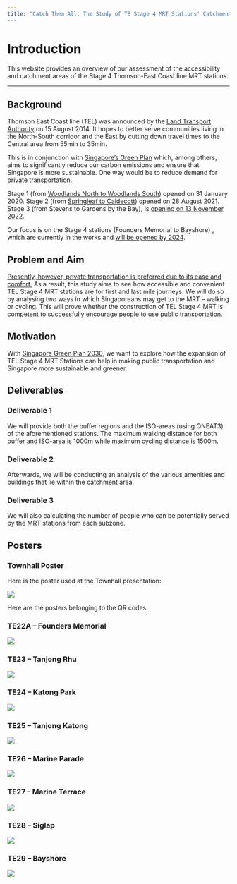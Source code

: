 ```yaml
---
title: "Catch Them All: The Study of TE Stage 4 MRT Stations' Catchment Areas"
---
```


# Introduction

This website provides an overview of our assessment of the accessibility and catchment areas of the Stage 4 Thomson-East Coast line MRT stations.

------------------------------------------------------------------------

## Background

Thomson East Coast line (TEL) was announced by the [Land Transport Authority](https://www.lta.gov.sg/content/ltagov/en/upcoming_projects/rail_expansion/thomson_east_coast_line.html) on 15 August 2014. It hopes to better serve communities living in the North-South corridor and the East by cutting down travel times to the Central area from 55min to 35min.

This is in conjunction with [Singapore's Green Plan](https://www.greenplan.gov.sg/) which, among others, aims to significantly reduce our carbon emissions and ensure that Singapore is more sustainable. One way would be to reduce demand for private transportation.

Stage 1 (from [Woodlands North to Woodlands South](https://www.lta.gov.sg/content/ltagov/en/newsroom/2019/12/1/public_preview_of_thomson-east_coast_line1_stations_on_11january.html)) opened on 31 January 2020. Stage 2 (from [Springleaf to Caldecott](https://www.lta.gov.sg/content/ltagov/en/newsroom/2019/12/1/public_preview_of_thomson-east_coast_line1_stations_on_11january.html)) opened on 28 August 2021. Stage 3 (from Stevens to Gardens by the Bay), is [opening on 13 November 2022](https://www.lta.gov.sg/content/ltagov/en/newsroom/2022/10/news-releases/thomson---east-coast-line-stage-3-to-open-for-passenger-service-.html).

Our focus is on the Stage 4 stations (Founders Memorial to Bayshore) , which are currently in the works and [will be opened by 2024](https://www.channelnewsasia.com/singapore/thomson-east-coast-line-open-november-mrt-free-rides-11-stations-2994101#:~:text=Stage%204%2C%20which%20comprises%20eight,expected%20to%20open%20in%202024.).

## Problem and Aim

[Presently, however, private transportation is preferred due to its ease and comfort.](https://www.channelnewsasia.com/singapore/car-sale-coe-prices-premiums-driving-covid-19-pandemic-2295731) As a result, this study aims to see how accessible and convenient TEL Stage 4 MRT stations are for first and last mile journeys. We will do so by analysing two ways in which Singaporeans may get to the MRT -- walking or cycling. This will prove whether the construction of TEL Stage 4 MRT is competent to successfully encourage people to use public transportation.

## Motivation

With [Singapore Green Plan 2030](https://www.greenplan.gov.sg/key-focus-areas/energy-reset/), we want to explore how the expansion of TEL Stage 4 MRT Stations can help in making public transportation and Singapore more sustainable and greener.

## Deliverables

### Deliverable 1

We will provide both the buffer regions and the ISO-areas (using QNEAT3) of the aforementioned stations. The maximum walking distance for both buffer and ISO-area is 1000m while maximum cycling distance is 1500m.

### Deliverable 2

Afterwards, we will be conducting an analysis of the various amenities and buildings that lie within the catchment area.

### Deliverable 3

We will also calculating the number of people who can be potentially served by the MRT stations from each subzone.

## Posters

### Townhall Poster

Here is the poster used at the Townhall presentation:

![](images/Poster.png)

Here are the posters belonging to the QR codes:

### TE22A -- Founders Memorial

![](images/TE22A%20Founder%20Memorial-01.png)

### TE23 -- Tanjong Rhu

![](images/TE23%20Tanjong%20Rhu-02.png)

### TE24 -- Katong Park

![](images/TE24%20Katong%20Park-01.png)

### TE25 -- Tanjong Katong

![](images/TE25%20Tanjong%20Katong-01.png)

### TE26 -- Marine Parade

![](images/TE26%20Marine%20Parade-01.png)

### TE27 -- Marine Terrace

![](images/TE27%20Marine%20Terrace-01.png)

### TE28 -- Siglap

![](images/TE28%20Siglap-01.png)

### TE29 -- Bayshore

![](images/TE29%20Bayshore-01.png)
